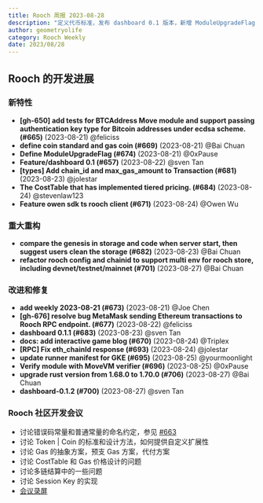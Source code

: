 ```yaml
---
title: Rooch 周报 2023-08-28
description: "定义代币标准，发布 dashboard 0.1 版本，新增 ModuleUpgradeFlag，增加链 ID 实现，重构 genesis 的功能，增加交互式游戏的文档"
author: geometryolife
category: Rooch Weekly
date: 2023/08/28
---
```



<PostHeader />

## Rooch 的开发进展

### 新特性

- **[gh-650] add tests for BTCAddress Move module and support passing authentication key type for Bitcoin addresses under ecdsa scheme. (#665)** (2023-08-21) @feliciss
- **define coin standard and gas coin (#669)** (2023-08-21) @Bai Chuan
- **Define ModuleUpgradeFlag (#674)** (2023-08-21) @0xPause
- **Feature/dashboard 0.1 (#657)** (2023-08-22) @sven Tan
- **[types] Add chain_id and max_gas_amount to Transaction (#681)** (2023-08-23) @jolestar
- **The CostTable that has implemented tiered pricing. (#684)** (2023-08-24) @stevenlaw123
- **Feature owen sdk ts rooch client (#671)** (2023-08-24) @Owen Wu

### 重大重构

- **compare the genesis in storage and code when server start, then suggest users clean the storage (#682)** (2023-08-23) @Bai Chuan
- **refactor rooch config and chainid to support multi env for rooch store, including devnet/testnet/mainnet (#701)** (2023-08-27) @Bai Chuan

### 改进和修复

- **add weekly 2023-08-21 (#673)** (2023-08-21) @Joe Chen
- **[gh-676] resolve bug MetaMask sending Ethereum transactions to Rooch RPC endpoint. (#677)** (2023-08-22) @feliciss
- **dashboard 0.1.1 (#683)** (2023-08-23) @sven Tan
- **docs: add interactive game blog (#670)** (2023-08-24) @Triplex
- **[RPC] Fix eth_chainId response (#693)** (2023-08-24) @jolestar
- **update runner manifest for GKE (#695)** (2023-08-25) @yourmoonlight
- **Verify module with MoveVM verifier (#696)** (2023-08-25) @0xPause
- **upgrade rust version from 1.68.0 to 1.70.0 (#706)** (2023-08-27) @Bai Chuan
- **dashboard-0.1.2 (#700)** (2023-08-27) @sven Tan

### Rooch 社区开发会议

- 讨论错误码常量和普通常量的命名约定，参见 [#663](https://github.com/rooch-network/rooch/issues/663)
- 讨论 Token | Coin 的标准和设计方法，如何提供自定义扩展性
- 讨论 Gas 的抽象方案，预支 Gas 方案，代付方案
- 讨论 CostTable 和 Gas 价格设计的问题
- 讨论多链结算中的一些问题
- 讨论 Session Key 的实现
- [会议录屏](https://drive.google.com/file/d/1dwjOzox_Lwc1ziBRFip8HLw8n2Mw2nap/view?usp=sharing)
